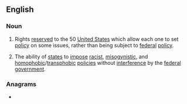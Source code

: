 ==English==
{{wikipedia}}

===Noun===
{{en-plural noun|[[state]]s' [[right]]s}}

# {{lb|en|US politics}} Rights [[reserve]]d to the 50 [[United States]] which allow each one to set [[policy]] on some issues, rather than being subject to [[federal]] [[policy]].
# {{rfquote-sense|en}} {{lb|en|US politics|euphemistic}} The ability of [[state]]s to [[impose]] [[racist]], [[misogynistic]], and [[homophobic]]/[[transphobic]] [[policy|policies]] without [[interference]] by the [[federal government]].

===Anagrams===
* {{anagrams|en|a=aeghirsssttt|straight-sets}}